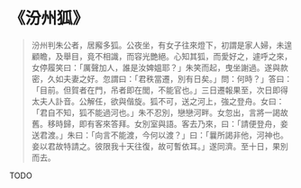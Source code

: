 # 《汾州狐》

> 汾州判朱公者，居廨多狐。公夜坐，有女子往來燈下，初謂是家人婦，未遑顧瞻，及舉目，竟不相識，而容光艷絕。心知其狐，而愛好之，遽呼之來，女停履笑曰：「厲聲加人，誰是汝婢媼耶？」朱笑而起，曳坐謝過。遂與款密，久如夫妻之好。忽謂曰：「君秩當遷，別有日矣。」問：何時？」答曰：「目前。但賀者在門，吊者即在閭，不能官也。」三日遷報果至，次日即得太夫人訃音。公解任，欲與偕旋。狐不可，送之河上，強之登舟。女曰：「君自不知，狐不能過河也。」朱不忍別，戀戀河畔。女忽出，言將一謁故舊。移時歸，即有客來答拜。女別室與語。客去乃來，曰：「請便登舟，妾送君渡。」朱曰：「向言不能渡，今何以渡？」曰：「曩所謁非他，河神也。妾以君故特請之。彼限我十天往復，故可暫依耳。」遂同濟。至十日，果別而去。

TODO
